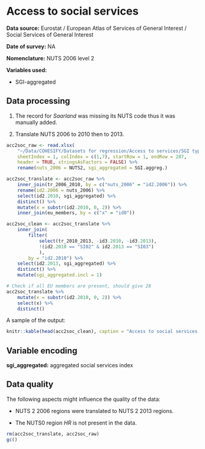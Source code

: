# Access to social services

**Data source:** Eurostat / European Atlas of Services of General Interest / Social Services of General Interest

**Date of survey:** NA

**Nomenclature:** NUTS 2006 level 2

**Variables used:**

+ SGI-aggregated

## Data processing

1. The record for *Saarland* was missing its NUTS code thus it was manually added.

2. Translate NUTS 2006 to 2010 then to 2013.

```r
acc2soc_raw <- read.xlsx(
    "~/Data/COHESIFY/Datasets for regression/Access to services/SGI typology.xlsx",
    sheetIndex = 1, colIndex = c(1,7), startRow = 1, endRow = 287, 
    header = TRUE, stringsAsFactors = FALSE) %>% 
    rename(nuts_2006 = NUTS2, sgi_aggregated = SGI.aggreg.)
```

```r
acc2soc_translate <- acc2soc_raw %>% 
    inner_join(tr_2006_2010, by = c("nuts_2006" = "id2.2006")) %>% 
    rename(id2.2006 = nuts_2006) %>% 
    select(id2.2010, sgi_aggregated) %>% 
    distinct() %>% 
    mutate(x = substr(id2.2010, 0, 2)) %>% 
    inner_join(eu_members, by = c("x" = "id0"))

acc2soc_clean <- acc2soc_translate %>% 
    inner_join(
        filter(
            select(tr_2010_2013, -id3.2010, -id3.2013),
            !(id2.2010 == "SI02" & id2.2013 == "SI03")
            ),
        by = "id2.2010") %>% 
    select(id2.2013, sgi_aggregated) %>% 
    distinct() %>% 
    mutate(sgi_aggregated.incl = 1)
```

```r
# Check if all EU members are present, should give 28
acc2soc_translate %>%
    mutate(x = substr(id2.2010, 0, 2)) %>% 
    select(x) %>% 
    distinct()
```

A sample of the output:

```r
knitr::kable(head(acc2soc_clean), caption = "Access to social services, NUTS 2013 level 2")
```

## Variable encoding

**sgi_aggregated:** aggregated social services index

## Data quality

The following aspects might influence the quality of the data:

+ NUTS 2 2006 regions were translated to NUTS 2 2013 regions.

+ The NUTS0 region *HR* is not present in the data.

```r
rm(acc2soc_translate, acc2soc_raw)
gc()
```

